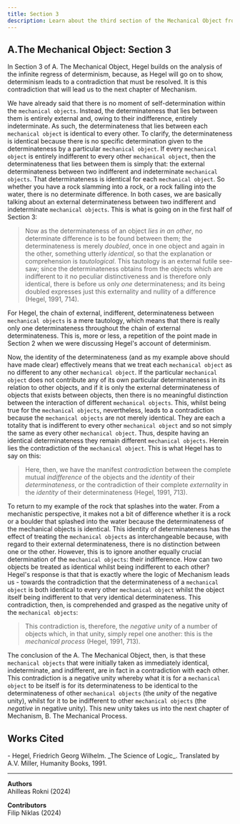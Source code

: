 ```yaml
---
title: Section 3
description: Learn about the third section of the Mechanical Object from Hegel's Science of Logic
---
```


## A.The Mechanical Object: Section 3

In Section 3 of A. The Mechanical Object, Hegel builds on the analysis of the infinite regress of determinism, because, as Hegel will go on to show, determinism leads to a contradiction that must be resolved. It is this contradiction that will lead us to the next chapter of Mechanism.
	
We have already said that there is no moment of self-determination within the `mechanical objects`. Instead, the determinateness that lies between them is entirely external and, owing to their indifference, entirely indeterminate. As such, the determinateness that lies between each `mechanical object` is identical to every other. To clarify, the determinateness is identical because there is no specific determination given to the determinateness by a particular `mechanical object`. If every `mechanical object` is entirely indifferent to every other `mechanical object`, then the determinateness that lies between them is simply that: the external determinateness between two indifferent and indeterminate `mechanical objects`. That determinateness is identical for each `mechanical object`. So whether you have a rock slamming into a rock, or a rock falling into the water, there is no determinate difference. In both cases, we are basically talking about an external determinateness between two indifferent and indeterminate `mechanical objects`. This is what is going on in the first half of Section 3: 

> Now as the determinateness of an object *lies in an other*, no determinate difference is to be found between them; the determinateness is merely *doubled*, once in one object and again in the other, something utterly *identical*, so that the explanation or comprehension is *tautological*. This tautology is an external futile see-saw; since the determinateness obtains from the objects which are indifferent to it no peculiar distinctiveness and is therefore only identical, there is before us only *one* determinateness; and its being doubled expresses just this externality and nullity of a difference (Hegel, 1991, 714).

For Hegel, the chain of external, indifferent, determinateness between `mechanical objects` is a mere tautology, which means that there is really only one determinateness throughout the chain of external determinateness. This is, more or less, a repetition of the point made in Section 2 when we were discussing Hegel's account of determinism. 

Now, the identity of the determinateness (and as my example above should have made clear) effectively means that we treat each `mechanical object` as no different to any other `mechanical object`. If the particular `mechanical object` does not contribute any of its own particular determinateness in its relation to other objects, and if it is only the external determinateness of objects that exists between objects, then there is no meaningful distinction between the interaction of different `mechanical objects`. This, whilst being true for the `mechanical objects`, nevertheless, leads to a contradiction because the `mechanical objects` are not merely identical. They are each a totality that is indifferent to every other `mechanical object` and so not simply the same as every other `mechanical object`. Thus, despite having an identical determinateness they remain different `mechanical objects`. Herein lies the contradiction of the `mechanical object`. This is what Hegel has to say on this:

> Here, then, we have the manifest *contradiction* between the complete mutual *indifference* of the objects and the *identity* of their *determinateness*, or the contradiction of their complete *externality* in the *identity* of their determinateness (Hegel, 1991, 713).

To return to my example of the rock that splashes into the water. From a mechanistic perspective, it makes not a bit of difference whether it is a rock or a boulder that splashed into the water because the determinateness of the mechanical objects is identical. This identity of determinateness has the effect of treating the `mechanical objects` as interchangeable because, with regard to their external determinateness, there is no distinction between one or the other. However, this is to ignore another equally crucial determination of the `mechanical objects`: their indifference. How can two objects be treated as identical whilst being indifferent to each other? Hegel's response is that that is exactly where the logic of Mechanism leads us - towards the contradiction that the determinateness of a `mechanical object` is both identical to every other `mechanical object` whilst the object itself being indifferent to that very identical determinateness. This contradiction, then, is comprehended and grasped as the negative unity of the `mechanical objects`:

> This contradiction is, therefore, the *negative unity* of a number of objects which, in that unity, simply repel one another: this is the *mechanical process* (Hegel, 1991, 713).

The conclusion of the A. The Mechanical Object, then, is that these `mechanical objects` that were initially taken as immediately identical, indeterminate, and indifferent, are in fact in a contradiction with each other. This contradiction is a negative unity whereby what it is for a `mechanical object` to be itself is for its determinateness to be identical to the determinateness of other `mechanical objects` (the *unity* of the negative unity), whilst for it to be indifferent to other `mechanical objects` (the *negative* in negative unity). This new unity takes us into the next chapter of Mechanism, B. The Mechanical Process. 

## Works Cited

<div className="text-sm">
- Hegel, Friedrich Georg Wilhelm. _The Science of Logic_. Translated by A.V. Miller, Humanity Books, 1991.
</div>

---

**Authors**  
Ahilleas Rokni (2024)

**Contributors**  
Filip Niklas (2024)
